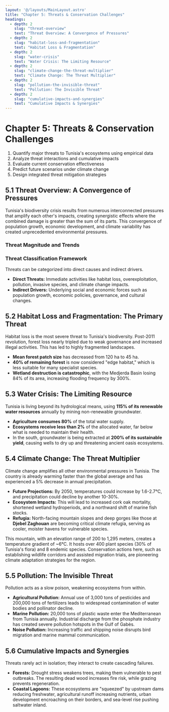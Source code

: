 ```yaml
---
layout: '@/layouts/MainLayout.astro'
title: "Chapter 5: Threats & Conservation Challenges"
headings:
  - depth: 2
    slug: "threat-overview"
    text: "Threat Overview: A Convergence of Pressures"
  - depth: 2
    slug: "habitat-loss-and-fragmentation"
    text: "Habitat Loss & Fragmentation"
  - depth: 2
    slug: "water-crisis"
    text: "Water Crisis: The Limiting Resource"
  - depth: 2
    slug: "climate-change-the-threat-multiplier"
    text: "Climate Change: The Threat Multiplier"
  - depth: 2
    slug: "pollution-the-invisible-threat"
    text: "Pollution: The Invisible Threat"
  - depth: 2
    slug: "cumulative-impacts-and-synergies"
    text: "Cumulative Impacts & Synergies"
---
```


# Chapter 5: Threats & Conservation Challenges

<LearningObjectives>
<ol>
<li>Quantify major threats to Tunisia's ecosystems using empirical data</li>
<li>Analyze threat interactions and cumulative impacts</li>
<li>Evaluate current conservation effectiveness</li>
<li>Predict future scenarios under climate change</li>
<li>Design integrated threat mitigation strategies</li>
</ol>
</LearningObjectives>

## 5.1 Threat Overview: A Convergence of Pressures
Tunisia's biodiversity crisis results from numerous interconnected pressures that amplify each other's impacts, creating synergistic effects where the combined damage is greater than the sum of its parts. This convergence of population growth, economic development, and climate variability has created unprecedented environmental pressures.

### Threat Magnitude and Trends
<ThreatsGrid />

### Threat Classification Framework
Threats can be categorized into direct causes and indirect drivers.
- **Direct Threats:** Immediate activities like habitat loss, overexploitation, pollution, invasive species, and climate change impacts.
- **Indirect Drivers:** Underlying social and economic forces such as population growth, economic policies, governance, and cultural changes.

## 5.2 Habitat Loss and Fragmentation: The Primary Threat
Habitat loss is the most severe threat to Tunisia's biodiversity. Post-2011 revolution, forest loss nearly tripled due to weak governance and increased illegal activities. This has led to highly fragmented landscapes.

<OwidChart
    title="Net change in forest area across the world"
    src="https://ourworldindata.org/grapher/annual-change-forest-area?tab=map"
/>

- **Mean forest patch size** has decreased from 120 ha to 45 ha.
- **40% of remaining forest** is now considered "edge habitat," which is less suitable for many specialist species.
- **Wetland destruction is catastrophic**, with the Medjerda Basin losing 84% of its area, increasing flooding frequency by 300%.

## 5.3 Water Crisis: The Limiting Resource
Tunisia is living beyond its hydrological means, using **115% of its renewable water resources** annually by mining non-renewable groundwater.
- **Agriculture consumes 80%** of the total water supply.
- **Ecosystems receive less than 2%** of the allocated water, far below what is needed to maintain their health.
- In the south, groundwater is being extracted at **200% of its sustainable yield**, causing wells to dry up and threatening ancient oasis ecosystems.

## 5.4 Climate Change: The Threat Multiplier
Climate change amplifies all other environmental pressures in Tunisia. The country is already warming faster than the global average and has experienced a 5% decrease in annual precipitation.
- **Future Projections:** By 2050, temperatures could increase by 1.6-2.7°C, and precipitation could decline by another 10-30%.
- **Ecosystem Impacts:** This will lead to increased cork oak mortality, shortened wetland hydroperiods, and a northward shift of marine fish stocks.
- **Refugia:** North-facing mountain slopes and deep gorges like those at **Djebel Zaghouan** are becoming critical climate refugia, serving as cooler, moister havens for vulnerable species.

<KeyConceptBox title="Case Study: Djebel Zaghouan Climate Refuge">
<p>
This mountain, with an elevation range of 200 to 1,295 meters, creates a temperature gradient of ~6°C. It hosts over 400 plant species (30% of Tunisia's flora) and 8 endemic species. Conservation actions here, such as establishing wildlife corridors and assisted migration trials, are pioneering climate adaptation strategies for the region.
</p>
</KeyConceptBox>

## 5.5 Pollution: The Invisible Threat
Pollution acts as a slow poison, weakening ecosystems from within.
- **Agricultural Pollution:** Annual use of 3,000 tons of pesticides and 200,000 tons of fertilizers leads to widespread contamination of water bodies and pollinator decline.
- **Marine Pollution:** 20,000 tons of plastic waste enter the Mediterranean from Tunisia annually. Industrial discharge from the phosphate industry has created severe pollution hotspots in the Gulf of Gabès.
- **Noise Pollution:** Increasing traffic and shipping noise disrupts bird migration and marine mammal communication.

## 5.6 Cumulative Impacts and Synergies
Threats rarely act in isolation; they interact to create cascading failures.
- **Forests:** Drought stress weakens trees, making them vulnerable to pest outbreaks. The resulting dead wood increases fire risk, while grazing prevents regeneration.
- **Coastal Lagoons:** These ecosystems are "squeezed" by upstream dams reducing freshwater, agricultural runoff increasing nutrients, urban development encroaching on their borders, and sea-level rise pushing saltwater inland.